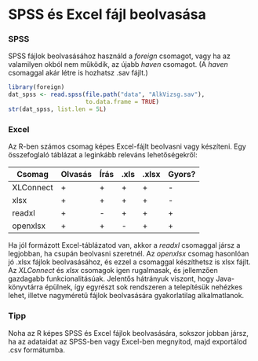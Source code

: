 # SPSS és Excel fájl beolvasása

### SPSS

SPSS fájlok beolvasásához használd a *foreign* csomagot, vagy ha az 
valamilyen okból nem működik, az újabb *haven* csomagot. (A *haven* csomaggal
akár létre is hozhatsz .sav fájlt.)

```r
library(foreign)
dat_spss <- read.spss(file.path("data", "AlkVizsg.sav"),
                      to.data.frame = TRUE)
str(dat_spss, list.len = 5L)
```

### Excel

Az R-ben számos csomag képes Excel-fájlt beolvasni vagy készíteni. Egy
összefoglaló táblázat a leginkább releváns lehetőségekről:

Csomag | Olvasás | Írás | .xls | .xlsx | Gyors?
-------|---------|------|------|-------|------------
XLConnect | + | + | + | + | -
xlsx | + | + | + | + | -
readxl | + | - | + | + | +
openxlsx | + | + | - | + | +

Ha jól formázott Excel-táblázatod van, akkor a *readxl* csomaggal jársz a 
legjobban, ha csupán beolvasni szeretnél. Az *openxlsx* csomag hasonlóan jó
.xlsx fájlok beolvasásához, és ezzel a csomaggal készíthetsz is xlsx fájlt. 
Az *XLConnect* és *xlsx* csomagok igen rugalmasak, és jellemzően gazdagabb
funkcionalitásúak. Jelentős hátrányuk viszont, hogy Java-könyvtárra épülnek,
így egyrészt sok rendszeren a telepítésük nehézkes lehet, illetve nagyméretű
fájlok beolvasására gyakorlatilag alkalmatlanok.

### Tipp

Noha az R képes SPSS és Excel fájlok beolvasására, sokszor jobban jársz, ha
az adataidat az SPSS-ben vagy Excel-ben megnyitod, majd exportálod .csv 
formátumba.
